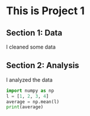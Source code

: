 # This is Project 1

## Section 1: Data

I cleaned some data

## Section 2: Analysis

I analyzed the data


```python

import numpy as np
l = [1, 2, 3, 4]
average = np.mean(l)
print(average)

```